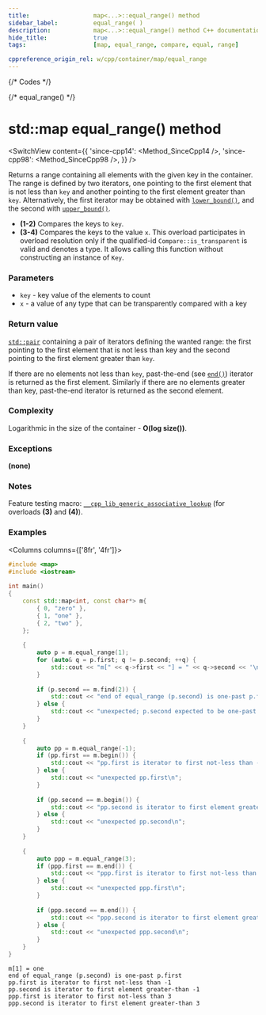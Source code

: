 ```yaml
---
title:					map<...>::equal_range() method
sidebar_label:			equal_range( )
description:			map<...>::equal_range() method C++ documentation
hide_title:				true
tags:					[map, equal_range, compare, equal, range]

cppreference_origin_rel: w/cpp/container/map/equal_range
---
```



{/* Codes */}

{/* equal_range() */}

# std::map equal_range() method

<SwitchView content={{
	'since-cpp14': <Method_SinceCpp14 />,
	'since-cpp98': <Method_SinceCpp98 />,
}} />

Returns a range containing all elements with the given key in the container. 
The range is defined by two iterators, one pointing to the first element that is not less than `key` and another pointing to the first element greater than `key`.
Alternatively, the first iterator may be obtained with [`lower_bound()`](/docs/std/containers/maps/map/lower_bound), and the second with [`upper_bound()`](/docs/std/containers/maps/map/upper_bound).

- **(1-2)** Compares the keys to `key`.
- **(3-4)** Compares the keys to the value `x`.
  This overload participates in overload resolution only if the qualified-id `Compare::is_transparent` is valid and denotes a type.
  It allows calling this function without constructing an instance of `Key`.

### Parameters

- `key` - key value of the elements to count
- `x` - a value of any type that can be transparently compared with a key

### Return value

[`std::pair`](#) containing a pair of iterators defining the wanted range: the first pointing to the first element that is not less than key and the second pointing to the first element greater than `key`.

If there are no elements not less than `key`, past-the-end (see [`end()`](/docs/std/containers/maps/map/end)) iterator is returned as the first element.
Similarly if there are no elements greater than key, past-the-end iterator is returned as the second element.

### Complexity

Logarithmic in the size of the container - **O(log size())**.

### Exceptions

**(none)**

### Notes

Feature testing macro: [`__cpp_lib_generic_associative_lookup`](#) (for overloads **(3)** and **(4)**).

### Examples

<Columns columns={['8fr', '4fr']}>
<div>

```cpp title='Main.cpp' showLineNumbers
#include <map>
#include <iostream>
 
int main()
{
    const std::map<int, const char*> m{
        { 0, "zero" },
        { 1, "one" },
        { 2, "two" },
    };
 
    {
        auto p = m.equal_range(1);
        for (auto& q = p.first; q != p.second; ++q) {
            std::cout << "m[" << q->first << "] = " << q->second << '\n';
        }
 
        if (p.second == m.find(2)) {
            std::cout << "end of equal_range (p.second) is one-past p.first\n";
        } else {
            std::cout << "unexpected; p.second expected to be one-past p.first\n";
        }
    }
 
    {
        auto pp = m.equal_range(-1);
        if (pp.first == m.begin()) {
            std::cout << "pp.first is iterator to first not-less than -1\n";
        } else {
            std::cout << "unexpected pp.first\n";
        }
 
        if (pp.second == m.begin()) {
            std::cout << "pp.second is iterator to first element greater-than -1\n";
        } else {
            std::cout << "unexpected pp.second\n";
        }
    }
 
    {
        auto ppp = m.equal_range(3);
        if (ppp.first == m.end()) {
            std::cout << "ppp.first is iterator to first not-less than 3\n";
        } else {
            std::cout << "unexpected ppp.first\n";
        }
 
        if (ppp.second == m.end()) {
            std::cout << "ppp.second is iterator to first element greater-than 3\n";
        } else {
            std::cout << "unexpected ppp.second\n";
        }
    }
}
```

</div>
<div>

```plaintext title="Output"
m[1] = one
end of equal_range (p.second) is one-past p.first
pp.first is iterator to first not-less than -1
pp.second is iterator to first element greater-than -1
ppp.first is iterator to first not-less than 3
ppp.second is iterator to first element greater-than 3
```

</div>
</Columns>
